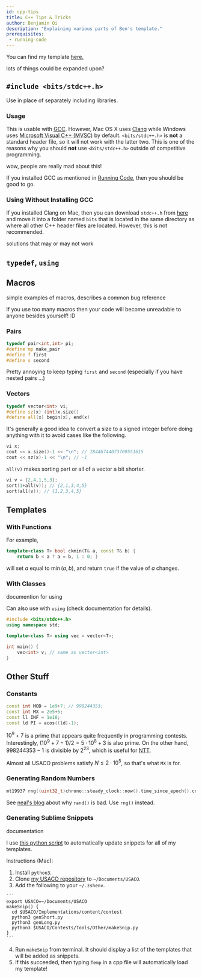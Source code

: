 ```yaml
---
id: cpp-tips
title: C++ Tips & Tricks
author: Benjamin Qi
description: "Explaining various parts of Ben's template."
prerequisites:
 - running-code
---
```


You can find my template [here.](https://github.com/bqi343/USACO/blob/master/Implementations/content/contest/template.cpp)

<IncompleteSection>

lots of things could be expanded upon?

</IncompleteSection>

## `#include <bits/stdc++.h>`

Use in place of separately including libraries.

<Resources>
  <Resource source="CPH" title="1.1 - C++ Code Template" starred></Resource>
  <Resource source="SO" title="How does #include <bits/stdc++.h> work in C++?" url="https://stackoverflow.com/questions/25311011/how-does-include-bits-stdc-h-work-in-c/25311052#25311052"> </Resource>
  <Resource source="GFG" title="GFG - <bits/stdc++.h>" url="bitsstdc-h-c"> </Resource>
</Resources>

### Usage

This is usable with [GCC](https://en.wikipedia.org/wiki/GNU_Compiler_Collection). However, Mac OS X uses [Clang](https://en.wikipedia.org/wiki/Clang) while Windows uses [Microsoft Visual C++ (MVSC)](https://en.wikipedia.org/wiki/Microsoft_Visual_C%2B%2B) by default. `<bits/stdc++.h>` is **not** a standard header file, so it will not work with the latter two. This is one of the reasons why you should **not** use `<bits/stdc++.h>` outside of competitive programming.

<Resources>
  <Resource source="SO" title="Why should I not #include <bits/stdc++.h>?" url="https://stackoverflow.com/questions/31816095/why-should-i-not-include-bits-stdc-h" starred>wow, people are really mad about this!</Resource>
  <Resource source="SO" title="#include <bits/stdc++.h> with visual studio does not compile" url="https://stackoverflow.com/questions/25337300/include-bits-stdc-h-with-visual-studio-does-not-compile"> </Resource>
</Resources>

If you installed GCC as mentioned in [Running Code](./running-code#installing-gcc), then you should be good to go.

### Using Without Installing GCC

If you installed Clang on Mac, then you can download `stdc++.h` from [here](https://raw.githubusercontent.com/tekfyl/bits-stdc-.h-for-mac/master/stdc%2B%2B.h) and move it into a folder named `bits` that is located in the same directory as where all other C++ header files are located. However, this is not recommended.

<Resources>
  <Resource source="SO" title="How can I include <bits/stdc++.h> in XCode?" url="https://stackoverflow.com/questions/28994148/how-can-i-include-bits-stdc-in-xcode">solutions that may or may not work</Resource>
</Resources>

## `typedef`, `using`

<Resources>
  <Resource source="LearnCPP" title="6.13 - Typedefs and type aliases" url="https://www.learncpp.com/cpp-tutorial/typedefs-and-type-aliases/" starred> </Resource>
  <Resource source="Quora" title="Difference between 'typedef' and 'using' in C++?" url="https://www.quora.com/What-is-the-difference-between-typedef-and-using-in-C++"> </Resource>
</Resources>

## Macros

<Resources>
  <Resource source="CPH" title="1.4 - Shortening Code" starred>simple examples of macros, describes a common bug</Resource>
  <Resource
    source="GNU"
    url="https://gcc.gnu.org/onlinedocs/cpp/Macros.html"
    title="GCC Online Docs - Macros"
  >
    reference
  </Resource>
  <Resource source="GFG" url="cc-preprocessors" title="Macros"></Resource>
</Resources>

<Warning>

If you use too many macros then your code will become unreadable to anyone besides yourself! :D

</Warning>

### Pairs

```cpp
typedef pair<int,int> pi;
#define mp make_pair
#define f first
#define s second
```

Pretty annoying to keep typing `first` and `second` (especially if you have nested pairs ...)

### Vectors

```cpp
typedef vector<int> vi;
#define sz(x) (int)x.size()
#define all(x) begin(x), end(x)
```

It's generally a good idea to convert a size to a signed integer before doing anything with it to avoid cases like the following.

```cpp
vi x;
cout << x.size()-1 << "\n"; // 18446744073709551615
cout << sz(x)-1 << "\n"; // -1
```

`all(v)` makes sorting part or all of a vector a bit shorter.

```cpp
vi v = {2,4,1,5,3};
sort(1+all(v)); // {2,1,3,4,5}
sort(all(v)); // {1,2,3,4,5}
```

## Templates

### With Functions

<Resources>
  <Resource source="LearnCPP" title="13.1 - Function Templates" url="https://www.learncpp.com/cpp-tutorial/131-function-templates/" starred> </Resource>
</Resources>

For example,

```cpp
template<class T> bool ckmin(T& a, const T& b) { 
	return b < a ? a = b, 1 : 0; }
```

will set $a$ equal to $\min(a,b)$, and return `true` if the value of $a$ changes.

### With Classes

<Resources>
  <Resource source="LearnCPP" title="13.3 - Template Classes" url="https://www.learncpp.com/cpp-tutorial/133-template-classes/" starred> </Resource>
  <Resource source="CPP" title="Type Alias" url="https://en.cppreference.com/w/cpp/language/type_alias">documention for using</Resource>
</Resources>

Can also use with `using` (check documentation for details).

```cpp
#include <bits/stdc++.h>
using namespace std;

template<class T> using vec = vector<T>;

int main() {
	vec<int> v; // same as vector<int>
}
```

## Other Stuff

### Constants

```cpp
const int MOD = 1e9+7; // 998244353;
const int MX = 2e5+5;
const ll INF = 1e18;
const ld PI = acos((ld)-1);
```

$10^9+7$ is a prime that appears quite frequently in programming contests. Interestingly, $(10^9+7-1)/2=5\cdot 10^8+3$ is also prime. On the other hand, $998244353-1$ is divisible by $2^{23}$, which is useful for [NTT](<https://en.wikipedia.org/wiki/Discrete_Fourier_transform_(general)#Number-theoretic_transform>).

Almost all USACO problems satisfy $N\le 2\cdot 10^5$, so that's what `MX` is for.

### Generating Random Numbers

```cpp
mt19937 rng((uint32_t)chrono::steady_clock::now().time_since_epoch().count());
```

See [neal's blog](https://codeforces.com/blog/entry/61587) about why `rand()` is bad. Use `rng()` instead.

### Generating Sublime Snippets

<Resources>
  <Resource source="ST" url="https://docs.sublimetext.io/guide/extensibility/snippets.html#snippets-file-format" title="Snippets" starred>documentation</Resource>
</Resources>

I use [this python script](https://github.com/bqi343/USACO/blob/master/Contests/Tools/Other/makeSnip.py) to automatically update snippets for all of my templates.

Instructions (Mac):

  1. Install `python3`.
  2. Clone [my USACO repository](https://github.com/bqi343/USACO) to  `~/Documents/USACO`.
  3. Add the following to your `~/.zshenv`.

    ```
    export USACO=~/Documents/USACO
    makeSnip() {
      cd $USACO/Implementations/content/contest
      python3 genShort.py
      python3 genLong.py
      python3 $USACO/Contests/Tools/Other/makeSnip.py
    }
    ```

  4. Run `makeSnip` from terminal. It should display a list of the templates that will be added as snippets.
  5. If this succeeded, then typing `Temp` in a cpp file will automatically load my template!